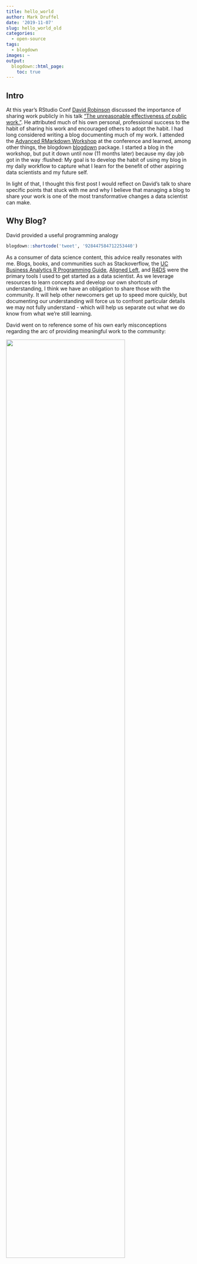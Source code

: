 ```yaml
---
title: hello_world
author: Mark Druffel
date: '2019-11-07'
slug: hello_world_old
categories:
  - open-source
tags:
  - blogdown
images: ~
output:
  blogdown::html_page:
    toc: true
---
```

  
## Intro  
At this year's RStudio Conf [David Robinson](http://varianceexplained.org/) discussed the importance of sharing work publicly in his talk ["The unreasonable effectiveness of public work."](https://resources.rstudio.com/rstudio-conf-2019/the-unreasonable-effectiveness-of-public-work). He attributed much of his own personal, professional success to the habit of sharing his work and encouraged others to adopt the habit. I had long considered writing a blog documenting much of my work. I attended the [Advanced RMarkdown Workshop](https://arm.rbind.io/)  at the conference and learned, among other things, the blogdown [blogdown](https://github.com/rstudio/blogdown) package. I started a blog in the workshop, but put it down until now (11 months later) because my day job got in the way :flushed: My goal is to develop the habit of using my blog in my daily workflow to capture what I learn for the benefit of other aspiring data scientists and my future self.  

In light of that, I thought this first post I would reflect on David's talk to share specific points that stuck with me and why I believe that managing a blog to share your work is one of the most transformative changes a data scientist can make. 

## Why Blog? 
David provided a useful programming analogy

```r
blogdown::shortcode('tweet', '928447584712253440')
```

As a consumer of data science content, this advice really resonates with me. Blogs, books, and communities such as Stackoverflow, the [UC Business Analytics R Programming Guide](https://uc-r.github.io/), [Aligned Left](https://alignedleft.com/tutorials/d3), and [R4DS](https://r4ds.had.co.nz/) were the primary tools I used to get started as a data scientist. As we leverage resources to learn concepts and develop our own shortcuts of understanding, I think we have an obligation to share those with the community. It will help other newcomers get up to speed more quickly, but documenting our understanding will force us to confront particular details we may not fully understand - which will help us separate out what we do know from what we're still learning.

David went on to reference some of his own early misconceptions regarding the arc of providing meaningful work to the community:

[![](/posts/images/hello_world/goals.PNG){width=80% height=80%}](https://www.dropbox.com/s/jk7216yr30ztpdp/DavidRobinson-RStudio-2019-old.pdf?page=7)
 
In his earlier years David thought that he needed to complete all steps in the above process before publishing (i.e. develop an idea, test it, document it, and get through the publishing process). In hindsight, he realized that publishing and collaboration was where he derived most of the value... with that in mind, why not share throughout the process? 
 
> Anything still on your computer is, to a first approximation useless. When I look back at grad school the things I did that ended up not being publicized and just stayed on my computer - even I've forgotten them.

This point cannot be overstated. Not only does writing help us to understand what we know more deeply, the documentation serves as a guide to our future selves when we encounter the same problem again.   

David went on to reference Philip Guo's advice for academics that... 

```r
blogdown::shortcode('tweet', '1019978795862769665')
```

Throughout my career, I have encountered issues within organizations that have existed for years that are completely undocumented. Teams typically find workarounds to manage the specific issues and those workarounds simply exist as tribal knowledge. Teams frequently justify the lack of documentation with rationales such as "we're not going to waste time documenting a bug that will get fixed" or "you can't really document this it's just something you have to learn firsthand." Corporations tend to think of all documentation as technical documentation or user manuals which often further discourages users from documenting and sharing. However, lightweight communication tools such as blogs and tweets would enable employees to efficiently and effectively share their experiences and learn from one other. The time savings and risk mitigation the documentation would provide when senior leaders leave a team would be massive, but the documentation would also serve as requirements for the development teams who may need to make changes to the IT platforms serving as a catalyst to actually perform a more permanent fix. 

This concept of sharing what we've learned and shortcuts we find extends itself to open sourcing tools. David referenced a simple tool he built to extract the coefficients from linear model and put them into a data frame. This simple concept became an integral package within the tidyverse's modeling ecosystem, [broom](https://github.com/tidymodels/broom). Regarding his experience with broom, David said:  

> When you contribute to the community, you'll find the community contributes back. 

When you build a tool that others find useful, they won't just use it, they will also contribute to iterate and extend that tool. Open source is a powerful idea within software development, but the data science community is often more closely integrated into non-technical teams and can help the non-technical teams understand and leverage this idea to benefit their communities as well. 

The value that blogging, and more broadly sharing our work, has such high return on investment and it's incredibly extensible. I'd encourage everyone to listen to [David's talk](https://resources.rstudio.com/rstudio-conf-2019/the-unreasonable-effectiveness-of-public-work) as he covers this ideas more broadly and has more experience to bring to the conversation.

## How to blog? 
I am writing this blog in [Yihui Xie's](https://yihui.name/) [blogdown](https://github.com/rstudio/blogdown) package in R and netlify for hosting. There are dozens of resources avialable to choose from, I've provided the resources I used below:

* [Up & Running with blogdown](https://alison.rbind.io/post/2017-06-12-up-and-running-with-blogdown/)
* Making a Website Using Blogdown, Hugo, and GitHub Pages](https://amber.rbind.io/2016/12/19/website/)
* [Rstudio Conf: Making Websites in R Markdown](https://arm.rbind.io/slides/blogdown.html#1)
* [blogdown: Creating Websites with R Markdown](https://bookdown.org/yihui/blogdown/)
* Setting up your blog with RStudio and blogdown:
    + [Part I: Creating the blog](http://estebanmoro.org/post/2019-02-02-setting-up-your-blog-with-rstudio-and-blogdown-i-creating-the-blog/)
    + [Part II: Workflow](http://estebanmoro.org/post/2019-02-01-setting-up-your-blog-with-rstudio-and-blogdown/)
    + [Part III: Modify Your Theme](http://estebanmoro.org/post/2019-02-04-setting-up-your-blog-with-rstudio-and-blogdown-iii-modify-your-theme/)
* [Markdown Basics](https://rmarkdown.rstudio.com/authoring_basics.html)
* [R Markdown the Definitive Guide](https://bookdown.org/yihui/rmarkdown/)

As a novice blogdown user, I'm not going to try to add to these resources at this point, but if you're considering writing a blog please give them a read. It only took a few minutes to have a blog up and running!

## List of Blogs
In light of this discussion about sharing our work I decided to go through my slightly overwhelming bookmarks bar to pull out data science blogs I've found useful over the years. I tried to focus on practical blogs with examples in code. This list is not intended to be exhaustive, but these resources have been my sherpa for the last few years so I want to share with others in search of content that can guide them through topics they are still learning. The list is mostly R enthusiasts because R is the #1 tool in my data science toolbelt, but there are some blogs focused more on `D3.js`, `python`, and a few other languanges / frameworks. 

```r
list <- readxl::read_excel(paste0(here::here(),'/content/posts/data/hello_world/list_of_blogs.xlsx'))
dt_list <- list %>% 
  dplyr::select(Person_Org,Category,Tech_Focus,Twitter_Handle,URL) %>% 
  dplyr::arrange(Person_Org) %>% 
  dplyr::mutate(Twitter = dplyr::if_else(
                          is.na(Twitter_Handle)==F,
                          paste0('<a href=\"https://twitter.com/',Twitter_Handle,'\">',Twitter_Handle,'</a>'),
                          ''),
                Person_Org = dplyr::if_else(
                          is.na(URL)==F,
                          paste0('<a href=\"',URL,'\">',Person_Org,'</a>'),
                          '')) %>% 
  dplyr::select(Person_Org,Twitter,Tech_Focus) %>% 
  dplyr::rename('Person / Org Website'='Person_Org','Languages'='Tech_Focus') %>% 
  dplyr::select(`Person / Org Website`, Twitter)
dt_table <- DT::datatable(dt_list, escape = F)
css_sheet <- 'datatable_hugoHermet.css'
invisible(file.copy(from=paste0(here::here(),'/content/posts/css/hello_world/',css_sheet),to=paste0(dt_table$dependencies[[1]]$src$file ,'/css/',css_sheet),overwrite = T))
dt_table$dependencies[[1]]$stylesheet[1] <- 'css/datatable_hugoHermet.css'
dt_table$dependencies[[1]]$stylesheet[2] <- 'css/datatable_hugoHermet.css'  
dt_table 
```
<sub style="font-size: .8em;">
**Notes:**  
* The [bookdown archive](https://bookdown.org/home/archive/) is a list of bookdown sites RStudio maintains. That is a goldmine of information. For those new to R I highly recommend starting with [R for Data Science](https://r4ds.had.co.nz/).  
* [Mark Sellors' Blogdown List](https://awesome-blogdown.com/) is a list of blogs made with blogdown that anyone can add to on Github. It's a really great site specifically for blogdown users, but this list is not intended to be limited to just blogdown. 
</sub>